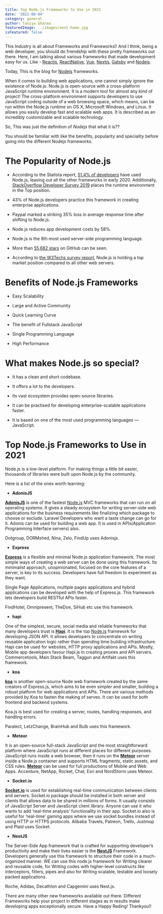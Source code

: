 ```yaml
---
title: Top Node.js Frameworks to Use in 2021
date: '2021-08-04'
category: general
author: Taniya Sharma
featuredImage: ../images/next-home.jpg
isFeatured: false
---
```


This Industry is all about Frameworks and Frameworks!! And I think, being a web developer, you should do friendship with these pretty frameworks out there. Here, I am talking about various frameworks that made development easy for us. Like - [Reactjs](https://www.zeiq.co/posts/what's-so-great-about-react-web-development/), [ReactNative](https://www.zeiq.co/posts/why-react-native-is-better-than-flutter-for-cross-platform-development/), [Vue](https://vuejs.org/), [Nextjs](https://www.zeiq.co/posts/why-nextjs-is-good-for-ecommerce/), [Gatsby](https://www.zeiq.co/posts/ecommerce-gatsby/) and [Nodejs](https://nodejs.org/).

Today, This is the blog for [Nodejs](https://nodejs.org/) frameworks.

When it comes to building web applications, one cannot simply ignore the existence of Node.js. Node.js is open-source with a cross-platform JavaScript runtime environment. It is a modern tool for almost any kind of project! The cross-platform environment supports developers to use JavaScript coding outside of a web browsing space, which means, can be run within the Node.js runtime on OS X, Microsoft Windows, and Linux. It allows you easily develop fast and scalable web apps. It is described as an incredibly customizable and scalable technology.

So, This was just the definition of _Nodejs_ that what it is??

You should be familiar with like the benefits, popularity and speciality before going into the different Nodejs frameworks.

# The Popularity of Node.js

- According to the Statista report, [51.4% of developers](https://www.statista.com/statistics/793840/worldwide-developer-survey-most-used-frameworks/) have used Node.js, leaving out all the other frameworks in early 2020. Additionally, [StackOverflow Developer Survey 2019](https://insights.stackoverflow.com/survey/2019) places the runtime environment in the Top position.

- 43% of Node.js developers practice this framework in creating enterprise applications.

- Paypal marked a striking 35% loss in average response time after shifting to Node.js.

- Node.js reduces app development costs by 58%.

- Node.js is the 8th most used server-side programming language.

- More than [55,682 stars](http://www.infographicsrace.com/node-js-framework-stats-facts-about-node-js-development/) on GitHub can be seen.

- According to [the W3Techs survey report](https://w3techs.com/technologies/details/ws-nodejs), Node.js is holding a top market position compared to all other web servers.

# Benefits of Node.js Frameworks

- Easy Scalability

- Large and Active Community

- Quick Learning Curve

- The benefit of Fullstack JavaScript

- Single Programming Language

- High Performance

# What makes Node.js so special?

- It has a clean and short codebase.

- It offers a lot to the developers.

- Its vast ecosystem provides open-source libraries.

- It can be practised for developing enterprise-scalable applications faster.

- It is based on one of the most used programming languages — JavaScript.

# **Top Node.js Frameworks to Use in 2021**

Node.js is a low-level platform. For making things a little bit easier, thousands of libraries were built upon Node.js by the community.

Here is a list of the ones worth learning:

- **AdonisJS**

[**AdonisJS**](https://adonisjs.com/) is one of the fastest [Node.js](https://aglowiditsolutions.com/blog/hidden-cost-of-app-development/) MVC frameworks that can run on all operating systems. It gives a steady ecosystem for writing server-side web applications for the business requirements like finalizing which package to choose or exclude. Laravel Developers who want a taste change can go for it. Adonis can be used for building a web app. It is used in APIs(Application Programming Interface servers) also.

Dotgroup, DORMshed, Nina, Zelo, FindUp uses Adonisjs.

- **Express**

[**Express**](https://expressjs.com/) is a flexible and minimal Node.js application framework. The most simple ways of creating a web server can be done using this framework. Its minimalist approach, unopinionated, focused on the core features of a server, is key to its success. Developers have full freedom to experiment as they want.

Single Page Applications, multiple pages applications and hybrid applications can be developed with the help of Express.js. This framework lets developers build RESTful APIs faster.

FindHotel, Omnipresent, TheDoe, SiHub etc use this framework.

- **hapi**

One of the simplest, secure, social media and reliable frameworks that many developers trust is [**Hapi**](https://hapijs.com/). It is the top [Node.js](https://nodejs.org/) framework for developing JSON API. It allows developers to concentrate on writing reusable application logic rather than spending time building infrastructure. Hapi can be used for websites, HTTP proxy applications and APIs. Mostly, Mobile app developers favour Hapi.js in creating proxies and API servers. Commercetools, Main Stack Beam, Taggun and Artifakt uses this framework.

- **koa**

[**koa**](http://koajs.com/) is another open-source Node web framework created by the same creators of Express.js, which aims to be even simpler and smaller, building a robust platform for web applications and APIs. There are various methods provided by Koa to fasten the making of serves. It can be used for both frontend and backend systems.

Koa.js is best used for creating a server, routes, handling responses, and handling errors.

Paralect, LetzChange, BrainHub and Bulb uses this framework.

- **Meteor**

It is an open-source full-stack JavaScript and the most straightforward platform where JavaScript runs at different places for different purposes. JavaScript runs inside a web browser, then it runs on the [**Meteor**](https://meteor.com/) server inside a Node.js container and supports HTML fragments, static assets, and CSS rules. [**Meteor**](https://meteor.com/) can be used for full productions of Mobile and Web Apps. Accenture, NetApp, Rocket, Chat, Esri and NordStorm uses Meteor.

- **Socket.io**

[**Socket.io**](https://socket.io/) is used for establishing real-time communication between clients and servers. Socket.io package should be installed in both server and clients that allows data to be shared in millions of forms. It usually consists of JavaScript Server and JavaScript client library. Anyone can use it who wants to add ‘real-time analysis’ functionality in their app. Socket.io also is useful for ‘real-time’ gaming apps where we use socket bundles instead of using HTTP or HTTPS protocols. Alibaba Travels, Patreon, Trello, Justmop and Plaid uses Socket.

- **NestJS**

The Server-Side App framework that is crafted for supporting developer’s productivity and make their lives easier is the [**NestJS**](https://nestjs.com/) Framework. Developers generally use this framework to structure their code in a much-organized manner. WE can use this node.js framework for Writing clearer and reusable code, for Writing codes with higher-level constructs like interceptors, filters, pipes and also for Writing scalable, testable and loosely packed applications.

Roche, Adidas, Decathlon and Capgemini uses Nest.js.

There are many other new frameworks available out there. Different Frameworks help your project in different stages as in results make developing apps exceptionally secure.
Have a Happy Reding!
Thankyou!!
